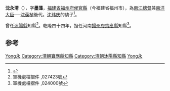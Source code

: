 '''沈永清'''（{{bd|？||？||}}），字'''墨藻'''，[[福建省|福建省]][[福州府|福州府]][[侯官縣|侯官縣]]（今福建省福州市），為[[兩江總督|兩江總督]]兼[[南洋大臣|南洋大臣]]──[[沈葆楨|沈葆楨]]後代。[[沈玮庆|沈玮庆]]的幼子<ref>{{cite book|editor=黄启权|title=三坊七巷志|date=2009年6月|publisher=福州：海潮摄影艺术出版社|isbn=978-7-80691-487-8|pages=472|accessdate=2017-01-24}}</ref>。

曾任[[沐陽縣|沐陽縣]]知縣<ref>軍機處檔摺件 ,027423號</ref>。乾隆四十四年，担任河南[[揚州府|揚州府]][[寶應縣|寶應縣]]知縣<ref>軍機處檔摺件 ,024000號</ref>。

==参考==
{{reflist}}
{{清朝人物小作品}}

[[Category:沈姓|Yong永]]
[[Category:清朝寶應縣知縣|Category:清朝寶應縣知縣]]
[[Category:清朝沐陽縣知縣|Category:清朝沐陽縣知縣]]
[[Category:沈葆楨家族|Yong永]]